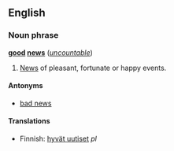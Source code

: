 ==English==
===Noun phrase===
'''[[good]] [[news]]''' (''[[uncountable]]'')

#[[News]] of pleasant, fortunate or happy events.

====Antonyms====
*[[bad news]]

====Translations====
*Finnish: [[hyvät uutiset]] ''pl''